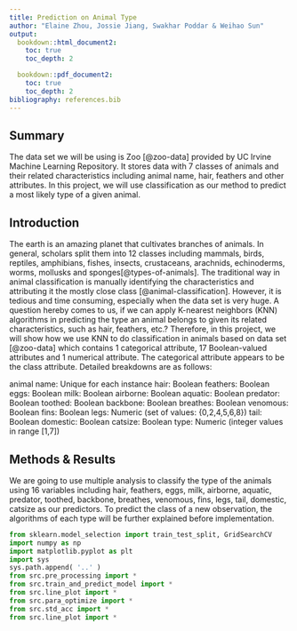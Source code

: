 ```yaml
---
title: Prediction on Animal Type
author: "Elaine Zhou, Jossie Jiang, Swakhar Poddar & Weihao Sun"
output:
  bookdown::html_document2:
    toc: true
    toc_depth: 2

  bookdown::pdf_document2:
    toc: true
    toc_depth: 2
bibliography: references.bib 
---
```


## Summary

The data set we will be using is Zoo [@zoo-data] provided by UC Irvine Machine Learning Repository. It stores data with 7 classes of animals and their related characteristics including animal name, hair, feathers and other attributes. In this project, we will use classification as our method to predict a most likely type of a given animal.

## Introduction

The earth is an amazing planet that cultivates branches of animals. In general, scholars split them into 12 classes including mammals, birds, reptiles, amphibians, fishes, insects, crustaceans, arachnids, echinoderms, worms, mollusks and sponges[@types-of-animals]. The traditional way in animal classification is manually identifying the characteristics and attributing it the mostly close class [@animal-classification]. However, it is tedious and time consuming, especially when the data set is very huge. A question hereby comes to us, if we can apply K-nearest neighbors (KNN) algorithms in predicting the type an animal belongs to given its related characteristics, such as hair, feathers, etc.? Therefore, in this project, we will show how we use KNN to do classification in animals based on data set [@zoo-data] which contains 1 categorical attribute, 17 Boolean-valued attributes and 1 numerical attribute. The categorical attribute appears to be the class attribute. Detailed breakdowns are as follows:

animal name: Unique for each instance
hair: Boolean
feathers: Boolean
eggs: Boolean
milk: Boolean
airborne: Boolean
aquatic: Boolean
predator: Boolean
toothed: Boolean
backbone: Boolean
breathes: Boolean
venomous: Boolean
fins: Boolean
legs: Numeric (set of values: {0,2,4,5,6,8})
tail: Boolean
domestic: Boolean
catsize: Boolean
type: Numeric (integer values in range [1,7])

## Methods & Results

We are going to use multiple analysis to classify the type of the animals using 16 variables including hair, feathers, eggs, milk, airborne, aquatic, predator, toothed, backbone, breathes, venomous, fins, legs, tail, domestic, catsize as our predictors. To predict the class of a new observation, the algorithms of each type will be further explained before implementation.

```python
from sklearn.model_selection import train_test_split, GridSearchCV
import numpy as np
import matplotlib.pyplot as plt
import sys
sys.path.append( '..' )
from src.pre_processing import *
from src.train_and_predict_model import *
from src.line_plot import *
from src.para_optimize import *
from src.std_acc import *
from src.line_plot import *
```